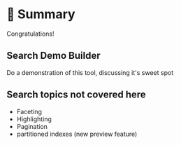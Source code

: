 # 🎯 Summary

Congratulations!  

## Search Demo Builder

Do a demonstration of this tool, discussing it's sweet spot

## Search topics not covered here

* Faceting
* Highlighting
* Pagination
* partitioned indexes (new preview feature)